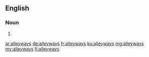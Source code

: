 ==English==

===Noun===
{{head|en|noun plural form}}

# {{plural of|alleyway|lang=en}}

[[ar:alleyways]]
[[de:alleyways]]
[[fr:alleyways]]
[[ku:alleyways]]
[[mg:alleyways]]
[[my:alleyways]]
[[fi:alleyways]]